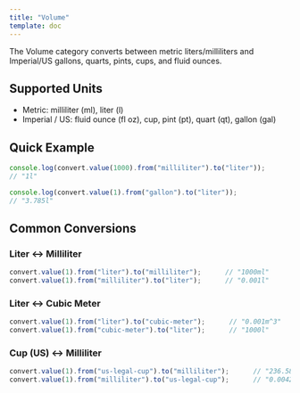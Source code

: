 ```yaml
---
title: "Volume"
template: doc
---
```

The Volume category converts between metric liters/milliliters and Imperial/US gallons, quarts, pints, cups, and fluid ounces.

## Supported Units

- Metric: milliliter (ml), liter (l)
- Imperial / US: fluid ounce (fl oz), cup, pint (pt), quart (qt), gallon (gal)

## Quick Example
```ts
console.log(convert.value(1000).from("milliliter").to("liter")); 
// "1l"

console.log(convert.value(1).from("gallon").to("liter")); 
// "3.785l"
```

## Common Conversions

### Liter ↔ Milliliter
```ts
convert.value(1).from("liter").to("milliliter");      // "1000ml"
convert.value(1).from("milliliter").to("liter");      // "0.001l"
```

### Liter ↔ Cubic Meter
```ts
convert.value(1).from("liter").to("cubic-meter");      // "0.001m^3"
convert.value(1).from("cubic-meter").to("liter");      // "1000l"
```

### Cup (US) ↔ Milliliter
```ts
convert.value(1).from("us-legal-cup").to("milliliter");      // "236.5882ml"
convert.value(1).from("milliliter").to("us-legal-cup");      // "0.0042cup (US)"
```